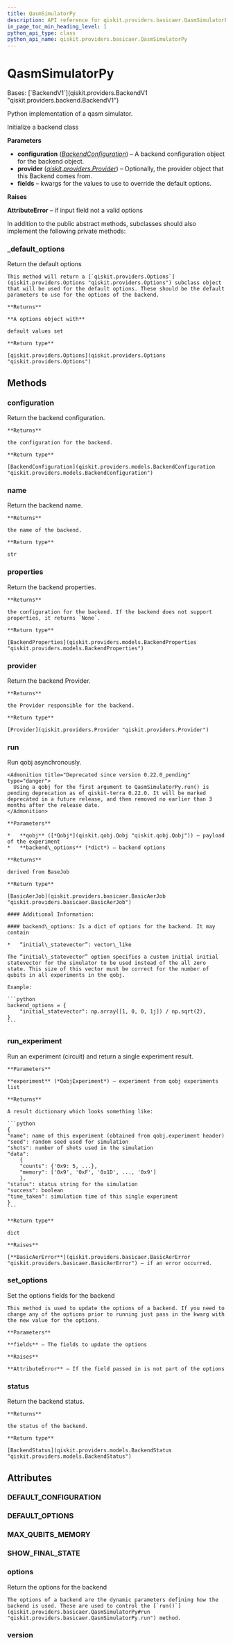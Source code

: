 ```yaml
---
title: QasmSimulatorPy
description: API reference for qiskit.providers.basicaer.QasmSimulatorPy
in_page_toc_min_heading_level: 1
python_api_type: class
python_api_name: qiskit.providers.basicaer.QasmSimulatorPy
---
```


# QasmSimulatorPy

<Class id="qiskit.providers.basicaer.QasmSimulatorPy" isDedicatedPage={true} github="https://github.com/qiskit/qiskit/tree/stable/0.24/qiskit/providers/basicaer/qasm_simulator.py" signature="QasmSimulatorPy(configuration=None, provider=None, **fields)" modifiers="class">
  Bases: [`BackendV1`](qiskit.providers.BackendV1 "qiskit.providers.backend.BackendV1")

  Python implementation of a qasm simulator.

  Initialize a backend class

  **Parameters**

  *   **configuration** ([*BackendConfiguration*](qiskit.providers.models.BackendConfiguration "qiskit.providers.models.BackendConfiguration")) – A backend configuration object for the backend object.
  *   **provider** ([*qiskit.providers.Provider*](qiskit.providers.Provider "qiskit.providers.Provider")) – Optionally, the provider object that this Backend comes from.
  *   **fields** – kwargs for the values to use to override the default options.

  **Raises**

  **AttributeError** – if input field not a valid options

  In addition to the public abstract methods, subclasses should also implement the following private methods:

  ### \_default\_options

  <Function id="qiskit.providers.basicaer.QasmSimulatorPy._default_options" signature="_default_options()" modifiers="classmethod">
    Return the default options

    This method will return a [`qiskit.providers.Options`](qiskit.providers.Options "qiskit.providers.Options") subclass object that will be used for the default options. These should be the default parameters to use for the options of the backend.

    **Returns**

    **A options object with**

    default values set

    **Return type**

    [qiskit.providers.Options](qiskit.providers.Options "qiskit.providers.Options")
  </Function>

  ## Methods

  <span id="qiskit-providers-basicaer-qasmsimulatorpy-configuration" />

  ### configuration

  <Function id="qiskit.providers.basicaer.QasmSimulatorPy.configuration" signature="QasmSimulatorPy.configuration()">
    Return the backend configuration.

    **Returns**

    the configuration for the backend.

    **Return type**

    [BackendConfiguration](qiskit.providers.models.BackendConfiguration "qiskit.providers.models.BackendConfiguration")
  </Function>

  <span id="qiskit-providers-basicaer-qasmsimulatorpy-name" />

  ### name

  <Function id="qiskit.providers.basicaer.QasmSimulatorPy.name" signature="QasmSimulatorPy.name()">
    Return the backend name.

    **Returns**

    the name of the backend.

    **Return type**

    str
  </Function>

  <span id="qiskit-providers-basicaer-qasmsimulatorpy-properties" />

  ### properties

  <Function id="qiskit.providers.basicaer.QasmSimulatorPy.properties" signature="QasmSimulatorPy.properties()">
    Return the backend properties.

    **Returns**

    the configuration for the backend. If the backend does not support properties, it returns `None`.

    **Return type**

    [BackendProperties](qiskit.providers.models.BackendProperties "qiskit.providers.models.BackendProperties")
  </Function>

  <span id="qiskit-providers-basicaer-qasmsimulatorpy-provider" />

  ### provider

  <Function id="qiskit.providers.basicaer.QasmSimulatorPy.provider" signature="QasmSimulatorPy.provider()">
    Return the backend Provider.

    **Returns**

    the Provider responsible for the backend.

    **Return type**

    [Provider](qiskit.providers.Provider "qiskit.providers.Provider")
  </Function>

  <span id="qiskit-providers-basicaer-qasmsimulatorpy-run" />

  ### run

  <Function id="qiskit.providers.basicaer.QasmSimulatorPy.run" signature="QasmSimulatorPy.run(qobj, **backend_options)">
    Run qobj asynchronously.

    <Admonition title="Deprecated since version 0.22.0_pending" type="danger">
      Using a qobj for the first argument to QasmSimulatorPy.run() is pending deprecation as of qiskit-terra 0.22.0. It will be marked deprecated in a future release, and then removed no earlier than 3 months after the release date.
    </Admonition>

    **Parameters**

    *   **qobj** ([*Qobj*](qiskit.qobj.Qobj "qiskit.qobj.Qobj")) – payload of the experiment
    *   **backend\_options** (*dict*) – backend options

    **Returns**

    derived from BaseJob

    **Return type**

    [BasicAerJob](qiskit.providers.basicaer.BasicAerJob "qiskit.providers.basicaer.BasicAerJob")

    #### Additional Information:

    #### backend\_options: Is a dict of options for the backend. It may contain

    *   “initial\_statevector”: vector\_like

    The “initial\_statevector” option specifies a custom initial initial statevector for the simulator to be used instead of the all zero state. This size of this vector must be correct for the number of qubits in all experiments in the qobj.

    Example:

    ```python
    backend_options = {
        "initial_statevector": np.array([1, 0, 0, 1j]) / np.sqrt(2),
    }
    ```
  </Function>

  <span id="qiskit-providers-basicaer-qasmsimulatorpy-run-experiment" />

  ### run\_experiment

  <Function id="qiskit.providers.basicaer.QasmSimulatorPy.run_experiment" signature="QasmSimulatorPy.run_experiment(experiment)">
    Run an experiment (circuit) and return a single experiment result.

    **Parameters**

    **experiment** (*QobjExperiment*) – experiment from qobj experiments list

    **Returns**

    A result dictionary which looks something like:

    ```python
    {
    "name": name of this experiment (obtained from qobj.experiment header)
    "seed": random seed used for simulation
    "shots": number of shots used in the simulation
    "data":
        {
        "counts": {'0x9: 5, ...},
        "memory": ['0x9', '0xF', '0x1D', ..., '0x9']
        },
    "status": status string for the simulation
    "success": boolean
    "time_taken": simulation time of this single experiment
    }
    ```

    **Return type**

    dict

    **Raises**

    [**BasicAerError**](qiskit.providers.basicaer.BasicAerError "qiskit.providers.basicaer.BasicAerError") – if an error occurred.
  </Function>

  <span id="qiskit-providers-basicaer-qasmsimulatorpy-set-options" />

  ### set\_options

  <Function id="qiskit.providers.basicaer.QasmSimulatorPy.set_options" signature="QasmSimulatorPy.set_options(**fields)">
    Set the options fields for the backend

    This method is used to update the options of a backend. If you need to change any of the options prior to running just pass in the kwarg with the new value for the options.

    **Parameters**

    **fields** – The fields to update the options

    **Raises**

    **AttributeError** – If the field passed in is not part of the options
  </Function>

  <span id="qiskit-providers-basicaer-qasmsimulatorpy-status" />

  ### status

  <Function id="qiskit.providers.basicaer.QasmSimulatorPy.status" signature="QasmSimulatorPy.status()">
    Return the backend status.

    **Returns**

    the status of the backend.

    **Return type**

    [BackendStatus](qiskit.providers.models.BackendStatus "qiskit.providers.models.BackendStatus")
  </Function>

  ## Attributes

  ### DEFAULT\_CONFIGURATION

  <Attribute id="qiskit.providers.basicaer.QasmSimulatorPy.DEFAULT_CONFIGURATION" attributeValue="{'backend_name': 'qasm_simulator', 'backend_version': '2.1.0', 'basis_gates': ['u1', 'u2', 'u3', 'rz', 'sx', 'x', 'cx', 'id', 'unitary'], 'conditional': True, 'coupling_map': None, 'description': 'A python simulator for qasm experiments', 'gates': [{'name': 'u1', 'parameters': ['lambda'], 'qasm_def': 'gate u1(lambda) q { U(0,0,lambda) q; }'}, {'name': 'u2', 'parameters': ['phi', 'lambda'], 'qasm_def': 'gate u2(phi,lambda) q { U(pi/2,phi,lambda) q; }'}, {'name': 'u3', 'parameters': ['theta', 'phi', 'lambda'], 'qasm_def': 'gate u3(theta,phi,lambda) q { U(theta,phi,lambda) q; }'}, {'name': 'rz', 'parameters': ['phi'], 'qasm_def': 'gate rz(phi) q { U(0,0,phi) q; }'}, {'name': 'sx', 'parameters': [], 'qasm_def': 'gate sx(phi) q { U(pi/2,7*pi/2,pi/2) q; }'}, {'name': 'x', 'parameters': [], 'qasm_def': 'gate x q { U(pi,7*pi/2,pi/2) q; }'}, {'name': 'cx', 'parameters': [], 'qasm_def': 'gate cx c,t { CX c,t; }'}, {'name': 'id', 'parameters': [], 'qasm_def': 'gate id a { U(0,0,0) a; }'}, {'name': 'unitary', 'parameters': ['matrix'], 'qasm_def': 'unitary(matrix) q1, q2,...'}], 'local': True, 'max_shots': 0, 'memory': True, 'n_qubits': 24, 'open_pulse': False, 'simulator': True, 'url': 'https://github.com/Qiskit/qiskit-terra'}" />

  ### DEFAULT\_OPTIONS

  <Attribute id="qiskit.providers.basicaer.QasmSimulatorPy.DEFAULT_OPTIONS" attributeValue="{'chop_threshold': 1e-15, 'initial_statevector': None}" />

  ### MAX\_QUBITS\_MEMORY

  <Attribute id="qiskit.providers.basicaer.QasmSimulatorPy.MAX_QUBITS_MEMORY" attributeValue="32" />

  ### SHOW\_FINAL\_STATE

  <Attribute id="qiskit.providers.basicaer.QasmSimulatorPy.SHOW_FINAL_STATE" attributeValue="False" />

  ### options

  <Attribute id="qiskit.providers.basicaer.QasmSimulatorPy.options">
    Return the options for the backend

    The options of a backend are the dynamic parameters defining how the backend is used. These are used to control the [`run()`](qiskit.providers.basicaer.QasmSimulatorPy#run "qiskit.providers.basicaer.QasmSimulatorPy.run") method.
  </Attribute>

  ### version

  <Attribute id="qiskit.providers.basicaer.QasmSimulatorPy.version" attributeValue="1" />
</Class>

